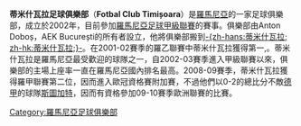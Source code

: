 {{noteTA
|T=zh-hans:蒂米什瓦拉足球俱乐部;zh-hk:添美索亞拿足球會;zh-tw:蒂米什瓦拉足球俱樂部;
|1=zh-hans:蒂米什瓦拉;zh-hk:添美索亞拿;zh-tw:蒂米什瓦拉;
|G1=足球
}}
{{Football club infobox 
| clubname  = 添美索亞拿<br />''FC Timișoara'' 
| image     = 
| fullname  = CS Fotbal Club Timișoara
| nickname  = ''Alb-Violeții''，''Bănățenii''
| founded   = 1921年12月4日
| dissolved = 2012年
| ground    = [[丹珀尔蒂尼沙努体育场|丹珀尔蒂尼沙努体育场]]
| city      = [[羅馬尼亞|羅馬尼亞]][[蒂米什瓦拉|-{zh-hans:蒂米什瓦拉; zh-hk:蒂米什瓦拉;}-]]
| capacity  = 32,019人 
| chairman  = Gheorghe Chivorchian
| manager   = Ioan Sabău
| league    = 
| season    = 
| position  = 
|pattern_la1=|pattern_b1=|pattern_ra1=|
|leftarm1=FFFFFF|body1=FFFFFF|rightarm1=FFFFFF|shorts1=FFFFFF|socks1=FFFFFF|
|pattern_la2=|pattern_b2=|pattern_ra2=|
|leftarm2=FFDD00|body2=FFDD00|rightarm2=FFDD00|shorts2=000000|socks2=FFDD00|
}}

'''蒂米什瓦拉足球俱樂部'''（'''Fotbal Club Timișoara'''）是[[羅馬尼亞|羅馬尼亞]]的一家足球俱樂部，成立於2002年，目前參加[[羅馬尼亞足球甲級聯賽|羅馬尼亞足球甲級聯賽]]的賽事。俱樂部由Anton Doboș，AEK București的所有者設立，他將俱樂部搬到[[蒂米什瓦拉|-{zh-hans:蒂米什瓦拉; zh-hk:蒂米什瓦拉;}-]]。在2001-02賽季的羅乙聯賽中蒂米什瓦拉獲得第一,。蒂米什瓦拉是羅馬尼亞最受歡迎的球隊之一，自2002-03賽季進入甲級聯賽以來，俱樂部的主場上座率一直在羅馬尼亞國內排名最高。2008-09賽季，蒂米什瓦拉獲得羅甲聯賽第二位，因而進入歐冠資格賽附加賽，不過他們以0-2的總比分不敵[[德甲|德甲]]的球隊[[斯圖加特足球俱樂部|斯圖加特]]，因而有資格參加09-10賽季歐洲聯賽的比賽。

[[Category:羅馬尼亞足球俱樂部|Category:羅馬尼亞足球俱樂部]]